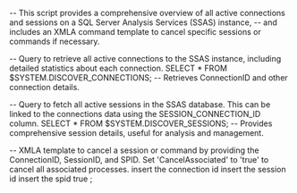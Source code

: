 -- This script provides a comprehensive overview of all active connections and sessions on a SQL Server Analysis Services (SSAS) instance,
-- and includes an XMLA command template to cancel specific sessions or commands if necessary.

-- Query to retrieve all active connections to the SSAS instance, including detailed statistics about each connection.
SELECT * 
FROM $SYSTEM.DISCOVER_CONNECTIONS; -- Retrieves ConnectionID and other connection details.

-- Query to fetch all active sessions in the SSAS database. This can be linked to the connections data using the SESSION_CONNECTION_ID column.
SELECT * 
FROM $SYSTEM.DISCOVER_SESSIONS; -- Provides comprehensive session details, useful for analysis and management.

-- XMLA template to cancel a session or command by providing the ConnectionID, SessionID, and SPID. Set 'CancelAssociated' to 'true' to cancel all associated processes.
<Cancel xmlns="http://schemas.microsoft.com/analysisservices/2003/engine">
    <ConnectionID>insert the connection id</ConnectionID>
    <SessionID>insert the session id</SessionID>
    <SPID>insert the spid</SPID>
    <CancelAssociated>true</CancelAssociated>
</Cancel>;
